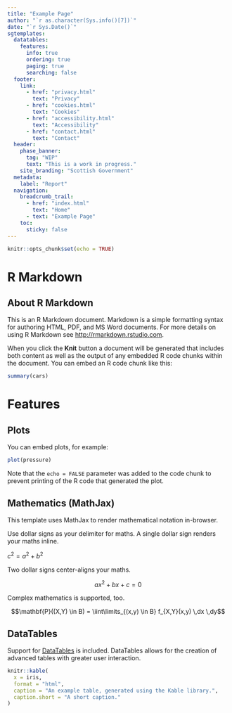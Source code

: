 ```yaml
---
title: "Example Page"
author: "`r as.character(Sys.info()[7])`"
date: "`r Sys.Date()`"
sgtemplates:
  datatables:
    features:
      info: true
      ordering: true
      paging: true
      searching: false
  footer:
    link:
      - href: "privacy.html"
        text: "Privacy"
      - href: "cookies.html"
        text: "Cookies"
      - href: "accessibility.html"
        text: "Accessibility"
      - href: "contact.html"
        text: "Contact"
  header:
    phase_banner:
      tag: "WIP"
      text: "This is a work in progress."
    site_branding: "Scottish Government"
  metadata:
    label: "Report"
  navigation:
    breadcrumb_trail:
      - href: "index.html"
        text: "Home"
      - text: "Example Page"
    toc:
      sticky: false
---
```


```r
knitr::opts_chunk$set(echo = TRUE)
```

# R Markdown

## About R Markdown

This is an R Markdown document. Markdown is a simple formatting syntax for authoring HTML, PDF, and MS Word documents. For more details on using R Markdown see <http://rmarkdown.rstudio.com>.

When you click the **Knit** button a document will be generated that includes both content as well as the output of any embedded R code chunks within the document. You can embed an R code chunk like this:

```r
summary(cars)
```

# Features

## Plots

You can embed plots, for example:

```r
plot(pressure)
```

Note that the `echo = FALSE` parameter was added to the code chunk to prevent printing of the R code that generated the plot.

## Mathematics (MathJax)

This template uses MathJax to render mathematical notation in-browser.

Use dollar signs as your delimiter for maths. A single dollar sign renders your maths inline.

$c^2 = a^2 + b^2$

Two dollar signs center-aligns your maths.

$$ax^2 + bx + c = 0$$

Complex mathematics is supported, too.

$$\mathbf{P}((X,Y) \in B) = \iint\limits_{(x,y) \in B} f_{X,Y}(x,y) \,dx \,dy$$

## DataTables

Support for [DataTables](https://www.datatables.net/) is included. DataTables allows for the creation of advanced tables with greater user interaction.

```r
knitr::kable(
  x = iris,
  format = "html",
  caption = "An example table, generated using the Kable library.",
  caption.short = "A short caption."
)
```
